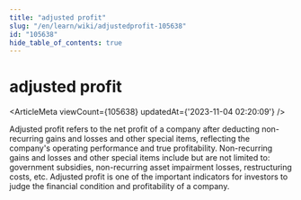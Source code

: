 ```yaml
---
title: "adjusted profit"
slug: "/en/learn/wiki/adjustedprofit-105638"
id: "105638"
hide_table_of_contents: true
---
```



<Breadcrumbs current="adjusted profit" />

# adjusted profit

<ArticleMeta viewCount={105638} updatedAt={'2023-11-04 02:20:09'} />
<div className='border-solid border-b border-t-0 my-4 border-[var(--ifm-color-gray-300)]' />

Adjusted profit refers to the net profit of a company after deducting non-recurring gains and losses and other special items, reflecting the company's operating performance and true profitability. Non-recurring gains and losses and other special items include but are not limited to: government subsidies, non-recurring asset impairment losses, restructuring costs, etc. Adjusted profit is one of the important indicators for investors to judge the financial condition and profitability of a company.
